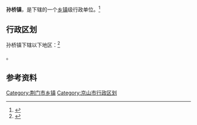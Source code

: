 {{中国乡级行政区|42/08/21/109/000}}

'''孙桥镇'''，是{{PRC admin/fullname|42/08/21/109/000|3}}下辖的一个[[乡镇|乡镇]]级行政单位。<ref>{{PRC admin/ref sgc|{{PRC admin/parent|42/08/21/109/000}}}}</ref>

== 行政区划 ==

孙桥镇下辖以下地区：<ref>{{PRC admin/ref sgc|42/08/21/109/000}}</ref>

{{PRC admin/children|42/08/21/109/000}}。

== 参考资料 ==

{{reflist}}

{{湖北省荆门市京山县行政区划}}
{{湖北行政区划小作品}}
[[Category:荆门市乡镇|Category:荆门市乡镇]]
[[Category:京山市行政区划|Category:京山市行政区划]]
